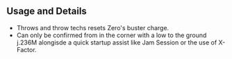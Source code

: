 ## Usage and Details

- Throws and throw techs resets Zero's buster charge.
- Can only be confirmed from in the corner with a low to the ground <InputBlock>j.236M</InputBlock> alongisde a quick startup assist like Jam Session or the use of X-Factor.
